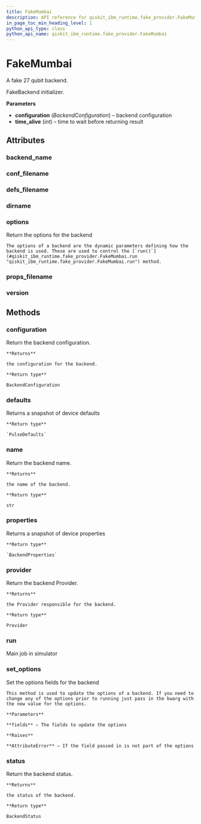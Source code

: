```yaml
---
title: FakeMumbai
description: API reference for qiskit_ibm_runtime.fake_provider.FakeMumbai
in_page_toc_min_heading_level: 1
python_api_type: class
python_api_name: qiskit_ibm_runtime.fake_provider.FakeMumbai
---
```


# FakeMumbai

<Class id="qiskit_ibm_runtime.fake_provider.FakeMumbai" github="https://github.com/Qiskit/qiskit-ibm-runtime/tree/main/qiskit_ibm_runtime/fake_provider/backends/mumbai/fake_mumbai.py#L31-L38" signature="FakeMumbai">
  A fake 27 qubit backend.

  FakeBackend initializer.

  **Parameters**

  *   **configuration** (*BackendConfiguration*) – backend configuration
  *   **time\_alive** (*int*) – time to wait before returning result

  ## Attributes

  ### backend\_name

  <Attribute id="qiskit_ibm_runtime.fake_provider.FakeMumbai.backend_name" name="backend_name" attributeValue="= 'fake_mumbai'" />

  ### conf\_filename

  <Attribute id="qiskit_ibm_runtime.fake_provider.FakeMumbai.conf_filename" name="conf_filename" attributeValue="= 'conf_mumbai.json'" />

  ### defs\_filename

  <Attribute id="qiskit_ibm_runtime.fake_provider.FakeMumbai.defs_filename" name="defs_filename" attributeValue="= 'defs_mumbai.json'" />

  ### dirname

  <Attribute id="qiskit_ibm_runtime.fake_provider.FakeMumbai.dirname" name="dirname" attributeValue="= '/home/runner/work/qiskit-ibm-runtime/qiskit-ibm-runtime/qiskit_ibm_runtime/fake_provider/backends/mumbai'" />

  ### options

  <Attribute id="qiskit_ibm_runtime.fake_provider.FakeMumbai.options" name="options">
    Return the options for the backend

    The options of a backend are the dynamic parameters defining how the backend is used. These are used to control the [`run()`](#qiskit_ibm_runtime.fake_provider.FakeMumbai.run "qiskit_ibm_runtime.fake_provider.FakeMumbai.run") method.
  </Attribute>

  ### props\_filename

  <Attribute id="qiskit_ibm_runtime.fake_provider.FakeMumbai.props_filename" name="props_filename" attributeValue="= 'props_mumbai.json'" />

  ### version

  <Attribute id="qiskit_ibm_runtime.fake_provider.FakeMumbai.version" name="version" attributeValue="= 1" />

  ## Methods

  ### configuration

  <Function id="qiskit_ibm_runtime.fake_provider.FakeMumbai.configuration" name="configuration" signature="configuration()">
    Return the backend configuration.

    **Returns**

    the configuration for the backend.

    **Return type**

    BackendConfiguration
  </Function>

  ### defaults

  <Function id="qiskit_ibm_runtime.fake_provider.FakeMumbai.defaults" name="defaults" github="https://github.com/Qiskit/qiskit-ibm-runtime/tree/main/qiskit_ibm_runtime/fake_provider/fake_pulse_backend.py#L29-L33" signature="defaults()">
    Returns a snapshot of device defaults

    **Return type**

    `PulseDefaults`
  </Function>

  ### name

  <Function id="qiskit_ibm_runtime.fake_provider.FakeMumbai.name" name="name" signature="name()">
    Return the backend name.

    **Returns**

    the name of the backend.

    **Return type**

    str
  </Function>

  ### properties

  <Function id="qiskit_ibm_runtime.fake_provider.FakeMumbai.properties" name="properties" github="https://github.com/Qiskit/qiskit-ibm-runtime/tree/main/qiskit_ibm_runtime/fake_provider/fake_qasm_backend.py#L44-L48" signature="properties()">
    Returns a snapshot of device properties

    **Return type**

    `BackendProperties`
  </Function>

  ### provider

  <Function id="qiskit_ibm_runtime.fake_provider.FakeMumbai.provider" name="provider" signature="provider()">
    Return the backend Provider.

    **Returns**

    the Provider responsible for the backend.

    **Return type**

    Provider
  </Function>

  ### run

  <Function id="qiskit_ibm_runtime.fake_provider.FakeMumbai.run" name="run" github="https://github.com/Qiskit/qiskit-ibm-runtime/tree/main/qiskit_ibm_runtime/fake_provider/fake_backend.py#L544-L575" signature="run(run_input, **kwargs)">
    Main job in simulator
  </Function>

  ### set\_options

  <Function id="qiskit_ibm_runtime.fake_provider.FakeMumbai.set_options" name="set_options" signature="set_options(**fields)">
    Set the options fields for the backend

    This method is used to update the options of a backend. If you need to change any of the options prior to running just pass in the kwarg with the new value for the options.

    **Parameters**

    **fields** – The fields to update the options

    **Raises**

    **AttributeError** – If the field passed in is not part of the options
  </Function>

  ### status

  <Function id="qiskit_ibm_runtime.fake_provider.FakeMumbai.status" name="status" signature="status()">
    Return the backend status.

    **Returns**

    the status of the backend.

    **Return type**

    BackendStatus
  </Function>
</Class>

